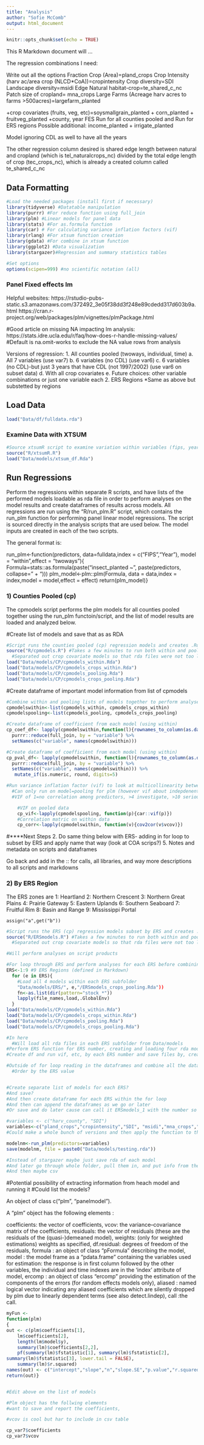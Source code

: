 ```yaml
---
title: "Analysis"
author: "Sofie McComb"
output: html_document
---
```


```r
knitr::opts_chunk$set(echo = TRUE)
```

This R Markdown document will ...

The regression combinations I need:

Write out all the options 
Fraction Crop (Area)=pland_crops
Crop Intensity (harv ac/area crop (NLCD*CoA))=cropintensity
Crop diversity=SDI
Landscape diversity=msidi
Edge Natural habitat-crop=te_shared_c_nc
Patch size of cropland= mna_crops
Large Farms (Acreage harv acres to farms >500acres)=largefarm_planted


+crop covariates (fruits, veg, etc)=soysmallgrain_planted + corn_planted + fruitveg_planted
+county, year FES
Run for all counties pooled and Run for ERS regions
Possible additional: income_planted  + irrigate_planted

Model ignoring CDL as well to have all the years

The other regression column desired is shared edge length between natural and cropland (which is tel_naturalcrops_nc) divided by the total edge length of crop (tec_crops_nc), which is already a created column called te_shared_c_nc


## Data Formatting

```r

#Load the needed packages (install first if necessary)
library(tidyverse) #Datatable manipulation
library(purrr) #For reduce function using full_join
library(plm) #Linear models for panel data
library(stats) #For as.formula function
library(car) # For calculating variance inflation factors (vif)
library(rlang) #For xtsum function creation
library(gdata) #For combine in xtsum function
library(ggplot2) #Data visualization
library(stargazer)#Regression and summary statistics tables

#Set options
options(scipen=999) #no scientific notation (all)

```

### Panel Fixed effects lm

Helpful websites: https://rstudio-pubs-static.s3.amazonaws.com/372492_3e05f38dd3f248e89cdedd317d603b9a.html 
https://cran.r-project.org/web/packages/plm/vignettes/plmPackage.html

#Good article on missing NA impacting lm analysis: https://stats.idre.ucla.edu/r/faq/how-does-r-handle-missing-values/
#Default is na.omit-works to exclude the NA value rows from analysis


Versions of regression:
1. All counties pooled (twoways, individual, time)
  a. All 7 variables (use var7)
  b. 6 variables (no CDL) (use var6)
  c. 6 variables (no CDL)-but just 3 years that have CDL (not 1997/2002) (use var6 on subset data)
  d. With all crop covariates
  e. Future choices: other variable combinations or just one variable each
2. ERS Regions
  *Same as above but substetted by regions

## Load Data

```r

load("Data/df/fulldata.rda")

```

### Examine Data with XTSUM

```r

#Source xtsumR script to examine variation within variables (fips, year) from fulldata and load saved analysis dataframe
source("R/xtsumR.R")
load("Data/models/xtsum_df.Rda")

```


## Run Regressions
Perform the regressions within separate R scripts, and have lists of the performed models loadable as rda file in order to perform analyses on the model results and create dataframes of results across models. All regressions are run using the "R/run_plm.R" script, which contains the run_plm function for performing panel linear model regressions. The script is sourced directly in the analysis scripts that are used below. The model inputs are created in each of the two scripts.

The general format is:  

run_plm<-function(predictors, data=fulldata,index = c("FIPS","Year"), model = "within",effect = "twoways"){
  Formula=stats::as.formula(paste("insect_planted ~ ", paste(predictors, collapse=" + ")))
  plm_model<-plm::plm(Formula, data = data,index = index,model = model,effect = effect)
  return(plm_model)}

### 1) Counties Pooled (cp)

The cpmodels script performs the plm models for all counties pooled together using the run_plm functoin/script, and the list of model results are loaded and analyzed below.

#Create list of models and save that as as RDA

```r

#Script runs the counties pooled (cp) regression models and creates .Rda file of list of plm models (edit models in R script)
source("R/cpmodels.R") #Takes a few minutes to run both within and pooling models
  #Separated out crop covariate models so that rda files were not too large for github
load("Data/models/CP/cpmodels_within.Rda")
load("Data/models/CP/cpmodels_crops_within.Rda")
load("Data/models/CP/cpmodels_pooling.Rda")
load("Data/models/CP/cpmodels_crops_pooling.Rda")

```

#Create dataframe of important model information from list of cpmodels

```r

#Combine within and pooling lists of models together to perform analyses
cpmodelswithin<-list(cpmodels_within, cpmodels_crops_within)
cpmodelspooling<-list(cpmodels_pooling, cpmodels_crops_pooling)

#Create dataframe of coefficient from each model (using within)
cp_coef_df<- lapply(cpmodelswithin,function(l){rownames_to_column(as.data.frame(l$coefficient), "variable")})%>% 
  purrr::reduce(full_join, by = "variable") %>% 
  setNames(c("variable", names(cpmodelswithin)))

#Create dataframe of coefficient from each model (using within)
cp_pval_df<- lapply(cpmodelswithin, function(l){rownames_to_column(as.data.frame(summary(l)$coefficients[,4]),"variable")}) %>%
  purrr::reduce(full_join, by = "variable") %>% 
  setNames(c("variable", names(cpmodelswithin))) %>% 
   mutate_if(is.numeric, round, digits=5)

#Run variance inflation factor (vif) to look at multicollinearity between variables and look at correlation matrices
  #Can only run on model=pooling for plm (however vif about indepdenent variables so theoretically less need to control for effects) (https://stackoverflow.com/questions/20281055/test-for-multicollinearity-in-panel-data-r/20291097#20291097)
  #VIF of 1=no correlation among predictors, >4 investigate, >10 serious correction

    #VIF on pooled data
    cp_vif<-lapply(cpmodelspooling, function(p){car::vif(p)})
    #Correlation matric on within data
    cp_corr<-lapply(cpmodelswithin, function(v){cov2cor(v$vcov)})

```


#****Next Steps
2. Do same thing below with ERS- adding in for loop to subset by ERS and apply name that way (look at COA scrips?)
5. Notes and metadata on scripts and dataframes

Go back and add in the :: for calls, all libraries, and way more descriptions to all scripts and markdowns


### 2) By ERS Region

The ERS zones are 
1: Heartland
2: Northern Crescent
3: Northern Great Plains
4: Prairie Gateway
5: Eastern Uplands
6: Southern Seaboard
7: Fruitful Rim
8: Basin and Range
9: Mississippi Portal

    assign("a",get("b"))


```r

#Script runs the ERS (cp) regression models subset by ERS and creates .Rda file of list of plm models (edit models in R script)
source("R/ERSmodels.R") #Takes a few minutes to run both within and pooling models for all ERS separately
  #Separated out crop covariate models so that rda files were not too large for github

#Will perform analyses on script products

#For loop through ERS and perform analyses for each ERS before combining
ERS<-1:9 #9 ERS Regions (defined in Markdown)
  for (e in ERS){
    #Load all 4 models within each ERS subfolder
    "Data/models/ERS/", e,"/ERSmodels_crops_pooling.Rda"))
    fn<-as.list(dir(pattern="stock_*"))
    lapply(file_names,load,.GlobalEnv)
  }
load("Data/models/CP/cpmodels_within.Rda")
load("Data/models/CP/cpmodels_crops_within.Rda")
load("Data/models/CP/cpmodels_pooling.Rda")
load("Data/models/CP/cpmodels_crops_pooling.Rda")

#In here
  #Will load all rda files in each ERS subfolder from Data/models
#Perform ERS function for ERS number, creating and loading four rda model lists per ERS
#Create df and run vif, etc, by each ERS number and save files by, creating column writing in ERS number

#Outside of for loop reading in the dataframes and combine all the dataframes (especially coefficients and pval)
  #Order by the ERS value


#Create separate list of models for each ERS?
#And save?
#And then create dataframe for each ERS within the for loop
#And then can append the dataframes as we go or later
#Or save and do later cause can call it ERSmodels_1 with the number so can parse and run by # later


```









```r


#variables <- c("harv_county", "SDI")
variables<-c("pland_crops","cropintensity","SDI", "msidi","mna_crops","largefarm_planted","te_shared_c_nc")
#Could make a whole bunch of versions and then apply the function to the list of variable lists, and then combine the results

modelnm<-run_plm(predictors=variables)
save(modelnm, file = paste0("Data/models/testing.rda"))

#Instead of stargazer maybe just save rda of each model
#And later go through whole folder, pull them in, and put info from them in compiled text pdf
#And then maybe csv


```


#Potential possibility of extracting information from heach model and running it
#Could list the models?

An object of class c("plm", "panelmodel").

A "plm" object has the following elements :

coefficients: the vector of coefficients,
vcov: the variance–covariance matrix of the coefficients,
residuals: the vector of residuals (these are the residuals of the (quasi-)demeaned model),
weights: (only for weighted estimations) weights as specified,
df.residual: degrees of freedom of the residuals,
formula	: an object of class "pFormula" describing the model,
model	: the model frame as a "pdata.frame" containing the variables used for estimation: the response is in first column followed by the other variables, the individual and time indexes are in the 'index' attribute of model,
ercomp	: an object of class "ercomp" providing the estimation of the components of the errors (for random effects models only),
aliased	: named logical vector indicating any aliased coefficients which are silently dropped by plm due to linearly dependent terms (see also detect.lindep),
call	:the call.


```r

myFun <-
function(plm)
{
out <- c(plm$coefficients[1],
	lm$coefficients[2],
	length(lm$model$y),
	summary(lm)$coefficients[2,2],
	pf(summary(lm)$fstatistic[1], summary(lm)$fstatistic[2],
summary(lm)$fstatistic[3], lower.tail = FALSE),
	summary(lm)$r.squared)
names(out) <- c("intercept","slope","n","slope.SE","p.value","r.squared")
return(out)}


#Edit above on the list of models

#Plm object has the follwing elements
#want to save and report the coefficients,

#vcov is cool but har to include in csv table

cp_var7$coefficients
cp_var7$vcov



```

